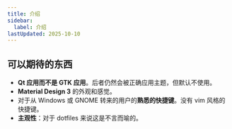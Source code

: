 ```yaml
---
title: 介绍
sidebar:
  label: 介绍
lastUpdated: 2025-10-10
---
```


## 可以期待的东西

- **Qt 应用而不是 GTK 应用**。后者仍然会被正确应用主题，但默认不使用。
- **Material Design 3** 的外观和感觉。
- 对于从 Windows 或 GNOME 转来的用户的**熟悉的快捷键**。没有 vim 风格的快捷键。
- **主观性**：对于 dotfiles 来说这是不言而喻的。
